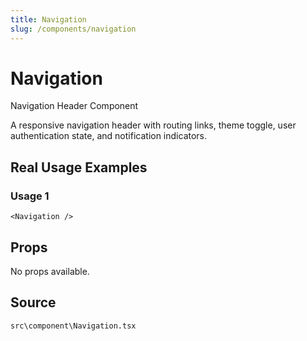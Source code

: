 ```yaml
---
title: Navigation
slug: /components/navigation
---
```


# Navigation

Navigation Header Component

A responsive navigation header with routing links, theme toggle,
user authentication state, and notification indicators.

## Real Usage Examples

### Usage 1

```tsx
<Navigation />
```

## Props

No props available.

## Source
`src\component\Navigation.tsx`